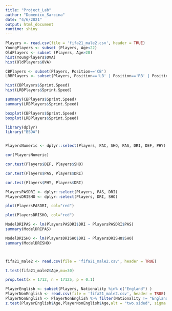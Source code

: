 ```yaml
---
title: "Project_Lab"
author: "Domenico_Sarcina"
date: "4/6/2021"
output: html_document
runtime: shiny
---
```

```r
Players <- read.csv(file = 'fifa21_male2.csv', header = TRUE)
YoungPlayers <- subset (Players, Age<22)
OldPlayers <- subset (Players, Age>28)
hist(YoungPlayers$OVA)
hist(OldPlayers$OVA)

```

```r
CBPlayers <- subset(Players, Position=='CB')
LRBPlayers <- subset(Players, Position=='LB' | Position=='RB' | Position=='RB RM' | Position=='LB LM' | Position=='LB LWB' | Position=='RB RWB' | Position=='RB LB')

hist(CBPlayers$Sprint.Speed)
hist(LRBPlayers$Sprint.Speed)

summary(CBPlayers$Sprint.Speed)
summary(LRBPlayers$Sprint.Speed)
```


```r
boxplot(CBPlayers$Sprint.Speed)
boxplot(LRBPlayers$Sprint.Speed)
```

```r
library(dplyr)
library("BSDA")


PlayersNumeric <- dplyr::select(Players, PAC, SHO, PAS, DRI, DEF, PHY)

cor(PlayersNumeric)

cor.test(Players$DEF, Players$SHO)

cor.test(Players$PAS, Players$DRI)

cor.test(Players$PHY, Players$DRI)

PlayersPASDRI <- dplyr::select(Players, PAS, DRI)
PlayersDRISHO <- dplyr::select(Players, DRI, SHO)

plot(PlayersPASDRI, col="red")

plot(PlayersDRISHO, col="red")

ModelDRIPAS <- lm(PlayersPASDRI$DRI ~ PlayersPASDRI$PAS)
summary(ModelDRIPAS)

ModelDRISHO <- lm(PlayersDRISHO$DRI ~ PlayersDRISHO$SHO)
summary(ModelDRISHO)



fifa21_male2 <- read.csv(file = 'fifa21_male2.csv', header = TRUE)

t.test(fifa21_male2$Age,mu=30)

prop.test(x = 1712, n = 17125, p = 0.1)

PlayerEnglish <- subset(Players, Nationality %in% c("England") )
PlayerNonEnglish <- read.csv(file = 'fifa21_male2.csv', header = TRUE)
PlayerNonEnglish <- PlayerNonEnglish %>% filter(Nationality != "England")
z.test(PlayerEnglish$Age,PlayerNonEnglish$Age,alt = "two.sided", sigma.x = (sd(PlayerEnglish$Age)),sigma.y =(sd(PlayerNonEnglish$Age)))

```

